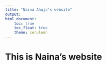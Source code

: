 ```yaml
---
title: "Naina Ahuja's website"
output: 
html_document:
    toc: true
    toc_float: true
    theme: cerulean
---
```


# This is Naina's website

